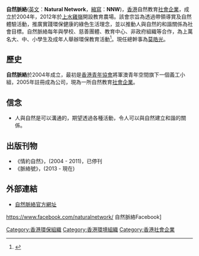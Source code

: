 '''自然脈絡'''([[英文|英文]]：'''Natural Network'''，[[縮寫|縮寫]]：'''NNW''')，[[香港|香港]]自然教育[[社會企業|社會企業]]，成立於2004年，2012年於[[上水|上水]][[雞嶺|雞嶺]]開設教育農場。該會宗旨為透過帶領導賞及自然體驗活動，推廣實踐環保健康的綠色生活理念，並以推動人與自然的和諧關係為社會目標。自然脈絡每年與學校、慈善團體、教育中心、非政府組織等合作，為上萬名大、中、小學生及成年人舉辦環保教育活動<ref>{{cite web|url= http://www.epochtimes.com.hk/b5/14/5/2/193856.htm?p=all |title=自然脈絡 不一樣的環保教育|date=2014年5月2日|publisher=大紀元}}</ref>。現任總幹事為[[莫皓光|莫皓光]]。

== 歷史 ==
'''自然脈絡'''於2004年成立，最初是[[香港青年協會|香港青年協會]]將軍澳青年空間旗下一個義工小組，2005年註冊成為公司，現為一所自然教育[[社會企業|社會企業]]。 

== 信念 ==

* 人與自然是可以溝通的，期望透過各種活動，令人可以與自然建立和諧的關係。

== 出版刊物 ==
* 《情約自然》，(2004 - 2011)，已停刊
* 《脈絡號》，(2013 - 現在)

== 外部連結 ==

*[http://www.nnw.hk/ 自然脈絡官方網址]
https://www.facebook.com/naturalnetwork/ 自然脈絡Facebook]
[[Category:香港環保組織|Category:香港環保組織]]
[[Category:香港環境組織|Category:香港環境組織]]
[[Category:香港社會企業|Category:香港社會企業]]